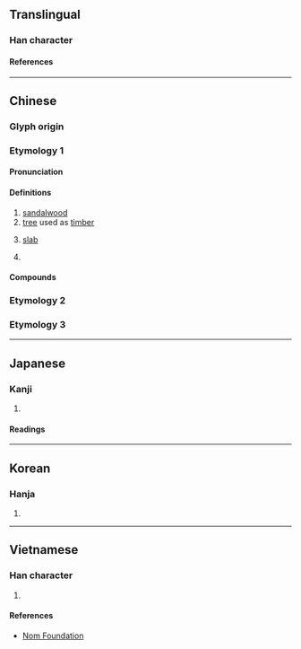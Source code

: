 {{character info}}
==Translingual==

===Han character===
{{Han char|rn=75|rad=木|as=04|sn=8|four=40927|canj=DYHS|ids=⿰木方}}

====References====
{{Han ref|kx=0515.020|dkj=14532|dj=0903.020|hdz=21174.040|uh=678B}}

----

==Chinese==
{{zh-forms}}

===Glyph origin===
{{Han etym}}

===Etymology 1===

====Pronunciation====
{{zh-pron
|m=fāng
|c=fong1
|mn=pang
|mc=y
|oc=y
|ma=
|cat=n,cls
}}

====Definitions====
{{zh-hanzi}}

# [[sandalwood]]
# [[tree]] used as [[timber]]
# {{lb|zh|Min Nan}} [[slab]]
# {{lb|zh|Min Nan}} {{zh-classifier|[[piece]]s of [[object]]}}

====Compounds====
{{zh-der|枋山鄉|枋子|榆枋|枋寮鄉|枋頭|枋寮|枋山|壽枋}}

===Etymology 2===
{{zh-see|舫|o|[[bamboo]] [[raft]]}}

===Etymology 3===
{{zh-see|柄|o|[[handle]] of [[implement]]s; [[authority]]; [[classifier]] of [[weapon]]}}

----

==Japanese==

===Kanji===
{{ja-kanji|grade=|rs=木04}}

# {{rfdef|ja|sort=木04}}

====Readings====
{{ja-readings
|goon=ひょう, ほう
|kanon=へい, ほう
|kun=まゆみ, ふしずけ, いかだ
}}

----

==Korean==

===Hanja===
{{ko-hanja|방}}

# {{rfdef|ko|sort=木04}}

----

==Vietnamese==

===Han character===
{{vi-readings|rs=木04|reading=phương}}

# {{rfdef|vi|sort=木04}}

====References====
* [http://nomfoundation.org/common/nom_details.php?codepoint=678b Nom Foundation]
